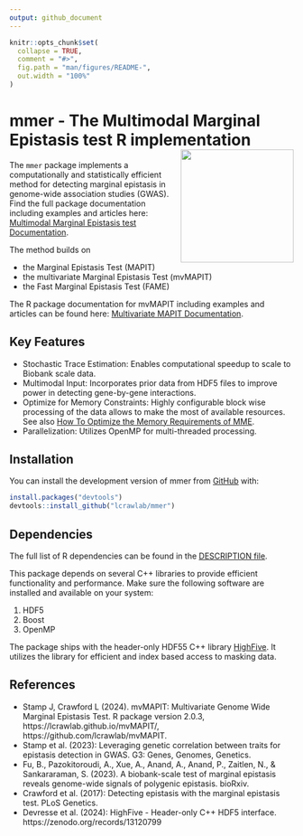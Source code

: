 ```yaml
---
output: github_document
---
```

<!-- README.md is generated from README.Rmd. Please edit that file -->
<!-- You'll still need to render `README.Rmd` regularly, to keep `README.md` up-to-date. `devtools::build_readme()` is handy for this. -->

```r
knitr::opts_chunk$set(
  collapse = TRUE,
  comment = "#>",
  fig.path = "man/figures/README-",
  out.width = "100%"
)
```

# mmer - The Multimodal Marginal Epistasis test R implementation <img src="man/figures/logo.png" align="right" height="200" alt="" />


<!-- badges: start -->
<!-- badges: end -->

The `mmer` package implements a computationally and statistically efficient method for detecting marginal epistasis in genome-wide association studies (GWAS). 
Find the full package documentation including examples and articles here: [Multimodal Marginal Epistasis test Documentation](https://lcrawlab.github.io/mmer/).

The method builds on

- the Marginal Epistasis Test (MAPIT)
- the multivariate Marginal Epistasis Test (mvMAPIT) 
- the Fast Marginal Epistasis Test (FAME)

The R package documentation for mvMAPIT including examples and articles can be found here: [Multivariate MAPIT Documentation](https://lcrawlab.github.io/mvMAPIT/). 


## Key Features

-	Stochastic Trace Estimation: Enables computational speedup to scale to Biobank scale data.
-	Multimodal Input: Incorporates prior data from HDF5 files to improve power in detecting gene-by-gene interactions.
-	Optimize for Memory Constraints: Highly configurable block wise processing of the data allows to make the most of available resources. See also [How To Optimize the Memory Requirements of MME](articles/tutorial-memory-optimization.html).
-	Parallelization: Utilizes OpenMP for multi-threaded processing.

## Installation

You can install the development version of mmer from [GitHub](https://github.com/) with:

``` r
install.packages("devtools")
devtools::install_github("lcrawlab/mmer")
```

## Dependencies

The full list of R dependencies can be found in the [DESCRIPTION file](https://github.com/lcrawlab/mmer/blob/main/DESCRIPTION).

This package depends on several C++ libraries to provide efficient functionality and performance. 
Make sure the following software are installed and available on your system:

1. HDF5
2. Boost
3. OpenMP

The package ships with the header-only HDF55 C++ library [HighFive](https://github.com/BlueBrain/HighFive).
It utilizes the  library for efficient and index based access to masking data.

## References

- Stamp J, Crawford L (2024). mvMAPIT: Multivariate Genome Wide Marginal Epistasis Test. R package version 2.0.3, https://lcrawlab.github.io/mvMAPIT/, https://github.com/lcrawlab/mvMAPIT.
-	Stamp et al. (2023): Leveraging genetic correlation between traits for epistasis detection in GWAS. G3: Genes, Genomes, Genetics.
- Fu, B., Pazokitoroudi, A., Xue, A., Anand, A., Anand, P., Zaitlen, N., & Sankararaman, S. (2023). A biobank-scale test of marginal epistasis reveals genome-wide signals of polygenic epistasis. bioRxiv.
-	Crawford et al. (2017): Detecting epistasis with the marginal epistasis test. PLoS Genetics.
- Devresse et al. (2024): HighFive - Header-only C++ HDF5 interface. https://zenodo.org/records/13120799

